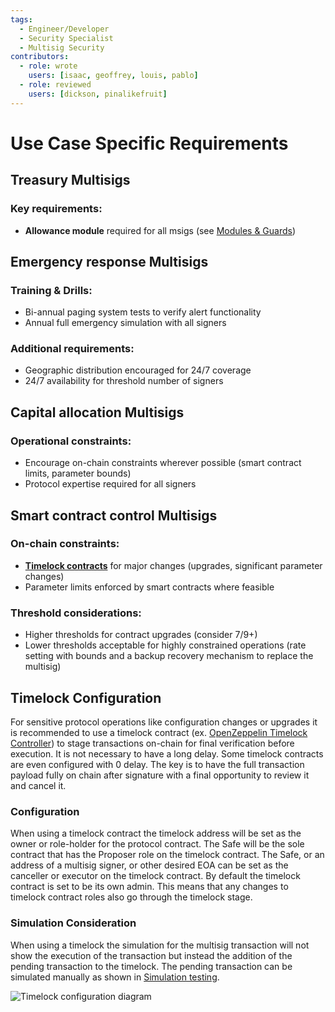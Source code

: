 ```yaml
---
tags:
  - Engineer/Developer
  - Security Specialist
  - Multisig Security
contributors:
  - role: wrote
    users: [isaac, geoffrey, louis, pablo]
  - role: reviewed
    users: [dickson, pinalikefruit]
---
```



<TagProvider>
<TagFilter />

# Use Case Specific Requirements

<TagList tags={frontmatter.tags} />
<AttributionList contributors={frontmatter.contributors} />

## Treasury Multisigs

### Key requirements:
- **Allowance module** required for all msigs (see [Modules & Guards](/multisig-for-protocols/setup-and-configuration#modules--guards))

## Emergency response Multisigs

### Training & Drills:
- Bi-annual paging system tests to verify alert functionality
- Annual full emergency simulation with all signers

### Additional requirements:
- Geographic distribution encouraged for 24/7 coverage
- 24/7 availability for threshold number of signers

## Capital allocation Multisigs

### Operational constraints:
- Encourage on-chain constraints wherever possible (smart contract limits, parameter bounds)
- Protocol expertise required for all signers

## Smart contract control Multisigs

### On-chain constraints:
- [**Timelock contracts**](#timelock-configuration) for major changes (upgrades, significant parameter changes)
- Parameter limits enforced by smart contracts where feasible

### Threshold considerations:
- Higher thresholds for contract upgrades (consider 7/9+)
- Lower thresholds acceptable for highly constrained operations (rate setting with bounds and a backup recovery mechanism to replace the multisig)

## Timelock Configuration

For sensitive protocol operations like configuration changes or upgrades it is recommended to use a timelock contract (ex. [OpenZeppelin Timelock Controller](https://docs.openzeppelin.com/contracts/5.x/api/governance#TimelockController)) to stage transactions on-chain for final verification before execution. It is not necessary to have a long delay. Some timelock contracts are even configured with 0 delay. The key is to have the full transaction payload fully on chain after signature with a final opportunity to review it and cancel it.

### Configuration

When using a timelock contract the timelock address will be set as the owner or role-holder for the protocol contract.
The Safe will be the sole contract that has the Proposer role on the timelock contract.
The Safe, or an address of a multisig signer, or other desired EOA can be set as the canceller or executor on the timelock contract.
By default the timelock contract is set to be its own admin. This means that any changes to timelock contract roles also go through the timelock stage.

### Simulation Consideration

When using a timelock the simulation for the multisig transaction will not show the execution of the transaction but instead the addition of the pending transaction to the timelock. The pending transaction can be simulated manually as shown in [Simulation testing](/multisig-for-protocols/transaction-verification-and-signing#2-simulation-testing).

![Timelock configuration diagram](https://frameworks-static.s3.us-east-2.amazonaws.com/images/multisig-for-protocols/timelock-configuration-diagram.png)

</TagProvider>
<ContributeFooter />